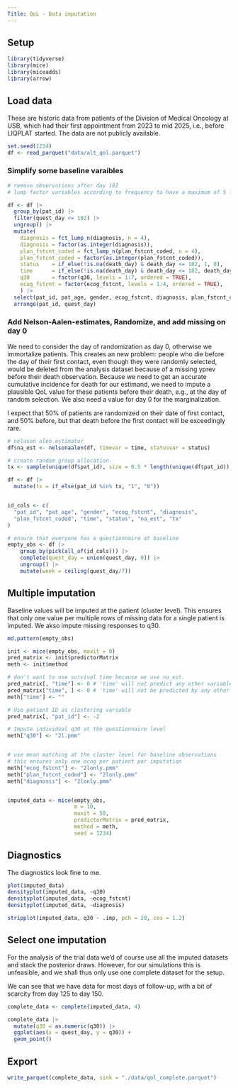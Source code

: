 ```yaml
---
Title: QoL - Data imputation
---
```


## Setup

```r
library(tidyverse)
library(mice)
library(miceadds)
library(arrow)
```

## Load data

These are historic data from patients of the Division of Medical Oncology at USB, which had their first appointment from 2023 to mid 2025, i.e., before LIQPLAT started. The data are not publicly available.

```r
set.seed(1234)
df <- read_parquet("data/alt_qol.parquet")
```

### Simplify some baseline varaibles

```r
# remove observations after day 182
# lump factor variables according to frequency to have a maximum of 5 levels

df <- df |> 
  group_by(pat_id) |> 
  filter(quest_day <= 182) |> 
  ungroup() |> 
  mutate(
    diagnosis = fct_lump_n(diagnosis, n = 4),
    diagnosis = factor(as.integer(diagnosis)),
    plan_fstcnt_coded = fct_lump_n(plan_fstcnt_coded, n = 4),
    plan_fstcnt_coded = factor(as.integer(plan_fstcnt_coded)),
    status    = if_else(!is.na(death_day) & death_day <= 182, 1, 0),
    time      = if_else(!is.na(death_day) & death_day <= 182, death_day, 182),
    q30       = factor(q30, levels = 1:7, ordered = TRUE),    
    ecog_fstcnt = factor(ecog_fstcnt, levels = 1:4, ordered = TRUE),
    ) |> 
  select(pat_id, pat_age, gender, ecog_fstcnt, diagnosis, plan_fstcnt_coded, time, status, quest_day, q30) |> 
  arrange(pat_id, quest_day)
```

### Add Nelson-Aalen-estimates, Randomize, and add missing on day 0

We need to consider the day of randomization as day 0, otherwise we immortalize patients. This creates an new problem: people who die before the day of their first contact, even though they were randomly selected, would be deleted from the analysis dataset because of a missing yprev before their death observation. Because we need to get an accurate cumulative incidence for death for our estimand, we need to impute a plausible QoL value for these patients before their death, e.g., at the day of random selection. We also need a value for day 0 for the marginalization. 

I expect that 50% of patients are randomized on their date of first contact, and 50% before, but that death before the first contact will be exceedingly rare. 

```r
# nelason alen estimator
df$na_est <- nelsonaalen(df, timevar = time, statusvar = status)

# create random group allocation.
tx <- sample(unique(df$pat_id), size = 0.5 * length(unique(df$pat_id)), replace = FALSE)

df <- df |> 
  mutate(tx = if_else(pat_id %in% tx, "1", "0"))


id_cols <- c(
  "pat_id", "pat_age", "gender", "ecog_fstcnt", "diagnosis",
  "plan_fstcnt_coded", "time", "status", "na_est", "tx"
)

# ensure that everyone has a questionnaire at baseline
empty_obs <- df |>
    group_by(pick(all_of(id_cols))) |> 
    complete(quest_day = union(quest_day, 0)) |> 
    ungroup() |> 
    mutate(week = ceiling(quest_day/7))  
```

## Multiple imputation

Baseline values will be imputed at the patient (cluster level). This ensures that only one value per multiple rows of missing data for a single patient is imputed. We akso impute missing responses to q30. 

```r
md.pattern(empty_obs)

init <- mice(empty_obs, maxit = 0)
pred_matrix <- init$predictorMatrix
meth <- init$method

# don't want to use survival time because we use na_est.
pred_matrix[, "time"] <- 0 # 'time' will not predict any other variable
pred_matrix["time", ] <- 0 # 'time' will not be predicted by any other variable
meth["time"] <- "" 

# Use patient ID as clustering variable
pred_matrix[, "pat_id"] <- -2

# Impute individual q30 at the questionnaire level
meth["q30"] <- "2l.pmm"


# use mean matching at the cluster level for baseline observations
# this ensures only one ecog per patient per imputation
meth["ecog_fstcnt"] <- "2lonly.pmm"
meth["plan_fstcnt_coded"] <- "2lonly.pmm"
meth["diagnosis"] <- "2lonly.pmm"


imputed_data <- mice(empty_obs,
                     m = 10,
                     maxit = 50,
                     predictorMatrix = pred_matrix,
                     method = meth,
                     seed = 1234)
```

## Diagnostics

The diagnostics look fine to me. 

```r
plot(imputed_data)
densityplot(imputed_data, ~q30)
densityplot(imputed_data, ~ecog_fstcnt)
densityplot(imputed_data, ~diagnosis)

stripplot(imputed_data, q30 ~ .imp, pch = 20, cex = 1.2)
```

## Select one imputation

For the analysis of the trial data we'd of course use all the imputed datasets and stack the posterior draws. However, for our simulations this is unfeasible, and we shall thus only use one complete dataset for the setup. 

We can see that we have data for most days of follow-up, with a bit of scarcity from day 125 to day 150.

```r
complete_data <- complete(imputed_data, 4)

complete_data |> 
  mutate(q30 = as.numeric(q30)) |> 
  ggplot(aes(x = quest_day, y = q30)) +
  geom_point()
```

## Export

```r
write_parquet(complete_data, sink = "./data/qol_complete.parquet")
```